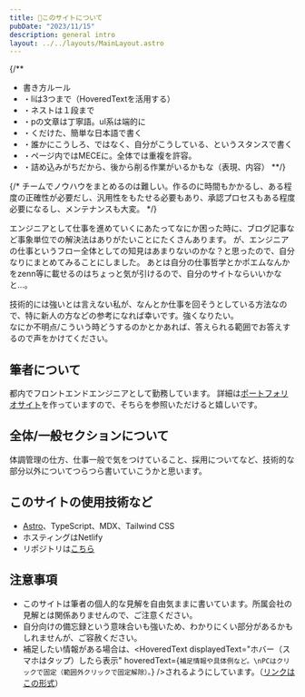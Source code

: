 ```yaml
---
title: 🐎このサイトについて
pubDate: "2023/11/15"
description: general intro
layout: ../../layouts/MainLayout.astro
---
```



{/**
  * 書き方ルール
  * ・liは3つまで（HoveredTextを活用する）
  * ・ネストは１段まで
  * ・pの文章は丁寧語。ul系は端的に
  * ・くだけた、簡単な日本語で書く
  * ・誰かにこうしろ、ではなく、自分がこうしている、というスタンスで書く
  * ・ページ内ではMECEに。全体では重複を許容。
  * ・詰め込みがちだから、後から削る作業がいるかもな（表現、内容）
  **/}

{/* チームでノウハウをまとめるのは難しい。作るのに時間もかかるし、ある程度の正確性が必要だし、汎用性をもたせる必要もあり、承認プロセスもある程度必要になるし、メンテナンスも大変。 */}

エンジニアとして仕事を進めていくにあたってなにか困った時に、ブログ記事など事象単位での解決法はありがたいことにたくさんあります。
が、エンジニアの仕事というフロー全体としての知見はあまりないのかな？と思ったので、自分なりにまとめてみることにしました。
あとは自分の仕事哲学とかポエムなんかをzenn等に載せるのはちょっと気が引けるので、自分のサイトならいいかなと…。

技術的には強いとは言えない私が、なんとか仕事を回そうとしている方法なので、特に新人の方などの参考になれば幸いです。強くなりたい。<br/>
なにか不明点/こういう時どうするのかとかあれば、答えられる範囲でお答えするので声をかけてください。

## 筆者について

都内でフロントエンドエンジニアとして勤務しています。
詳細は<a href={SITE.portfolio}>ポートフォリオサイト</a>を作っていますので、そちらを参照いただけると嬉しいです。

## 全体/一般セクションについて

体調管理の仕方、仕事一般で気をつけていること、採用についてなど、技術的な部分以外についてつらつら書いていこうかと思います。

## このサイトの使用技術など

- [Astro](https://astro.build/)、TypeScript、MDX、Tailwind CSS
- ホスティングはNetlify
- リポジトリは[こちら](https://github.com/kzk4043/knowledge-doc)

## 注意事項

- このサイトは筆者の個人的な見解を自由気ままに書いています。所属会社の見解とは関係ありませんので、ご注意ください。
- 自分向けの備忘録という意味合いも強いため、わかりにくい部分があるかもしれませんが、ご容赦ください。
- 補足したい情報がある場合は、<HoveredText displayedText="ホバー（スマホはタップ）したら表示" hoveredText={`補足情報や具体例など。\nPCはクリックで固定（範囲外クリックで固定解除）。`} />されるようにしています。（[リンクはこの形式](/general/introduction)）
